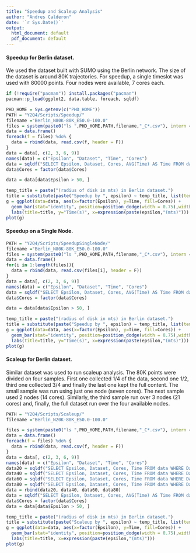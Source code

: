 ```yaml
---
title: "Speedup and Scaleup Analysis"
author: "Andres Calderon"
date: '`r Sys.Date()`'
output:
  html_document: default
  pdf_document: default
---
```


[//]: # ( Speedup )

#### Speedup for Berlin dataset.

We used the dataset built with SUMO using the Berlin network.  The size of the dataset is around 80K trajectories.  For speedup, a single timeslot was used with 80000 points.  Four nodes were available, 7 cores each.

```r
if (!require("pacman")) install.packages("pacman")
pacman::p_load(ggplot2, data.table, foreach, sqldf)

PHD_HOME = Sys.getenv(c("PHD_HOME"))
PATH = "Y2Q4/Scripts/Speedup/"
filename ="Berlin_N80K-80K_E50.0-100.0"
files = system(paste0("ls ",PHD_HOME,PATH,filename,"_C*.csv"), intern = T)
data = data.frame()
foreach(f = files) %do% {
  data = rbind(data, read.csv(f, header = F))
}
data = data[, c(2, 3, 6, 9)]
names(data) = c("Epsilon", "Dataset", "Time", "Cores")
data = sqldf("SELECT Epsilon, Dataset, Cores, AVG(Time) AS Time FROM data GROUP BY 1, 2, 3")
data$Cores = factor(data$Cores)

data = data[data$Epsilon > 50, ]
```

```r
temp_title = paste("(radius of disk in mts) in Berlin dataset.")
title = substitute(paste("Speedup by ", epsilon) ~ temp_title, list(temp_title = temp_title))
g = ggplot(data=data, aes(x=factor(Epsilon), y=Time, fill=Cores)) +
  geom_bar(stat="identity", position=position_dodge(width = 0.75),width = 0.75) +
  labs(title=title, y="Time(s)", x=expression(paste(epsilon,"(mts)")))
plot(g)
```

#### Speedup on a Single Node.

```r
PATH = "Y2Q4/Scripts/SpeedupSingleNode/"
filename ="Berlin_N80K-80K_E50.0-100.0"
files = system(paste0("ls ",PHD_HOME,PATH,filename,"_C*.csv"), intern = T)
data = data.frame()
for(i in 1:length(files)){
  data = rbind(data, read.csv(files[i], header = F))
}
data = data[, c(2, 3, 6, 9)]
names(data) = c("Epsilon", "Dataset", "Time", "Cores")
data = sqldf("SELECT Epsilon, Dataset, Cores, AVG(Time) AS Time FROM data GROUP BY 1, 2, 3")
data$Cores = factor(data$Cores)

data = data[data$Epsilon > 50, ]
```

```r
temp_title = paste("(radius of disk in mts) in Berlin dataset.")
title = substitute(paste("Speedup by ", epsilon) ~ temp_title, list(temp_title = temp_title))
g = ggplot(data=data, aes(x=factor(Epsilon), y=Time, fill=Cores)) +
  geom_bar(stat="identity", position=position_dodge(width = 0.75),width = 0.75) +
  labs(title=title, y="Time(s)", x=expression(paste(epsilon,"(mts)")))
plot(g)
```

[//]: # ( Scaleup )

#### Scaleup for Berlin dataset.
Similar dataset was used to run scaleup analysis.  The 80K points were divided on four samples.  First one collected 1/4 of the data, second one 1/2, third one collected 3/4 and finally the last one kept the full content. The small sample was run using just one node (seven cores). The next sample used 2 nodes (14 cores).  Similarly, the third sample run over 3 nodes (21 cores) and, finally, the full dataset run over the four available nodes. 

```r
PATH = "Y2Q4/Scripts/Scaleup/"
filename ="Berlin_N20K-80K_E50.0-100.0"

files = system(paste0("ls ",PHD_HOME,PATH,filename,"_C*.csv"), intern = T)
data = data.frame()
foreach(f = files) %do% {
  data = rbind(data, read.csv(f, header = F))
}
data = data[, c(2, 3, 6, 9)]
names(data) = c("Epsilon", "Dataset", "Time", "Cores")
data20 = sqldf("SELECT Epsilon, Dataset, Cores, Time FROM data WHERE Dataset LIKE '20K' AND Cores = 7")
data40 = sqldf("SELECT Epsilon, Dataset, Cores, Time FROM data WHERE Dataset LIKE '40K' AND Cores = 14")
data60 = sqldf("SELECT Epsilon, Dataset, Cores, Time FROM data WHERE Dataset LIKE '60K' AND Cores = 21")
data80 = sqldf("SELECT Epsilon, Dataset, Cores, Time FROM data WHERE Dataset LIKE '80K' AND Cores = 28")
data = rbind(data20, data40, data60, data80)
data = sqldf("SELECT Epsilon, Dataset, Cores, AVG(Time) AS Time FROM data GROUP BY 1, 2, 3")
data$Cores = factor(data$Cores)
data = data[data$Epsilon > 50, ]
```

```r
temp_title = paste("(radius of disk in mts) in Berlin dataset.")
title = substitute(paste("Scaleup by ", epsilon) ~ temp_title, list(temp_title = temp_title))
g = ggplot(data=data, aes(x=factor(Epsilon), y=Time, fill=Cores)) +
  geom_bar(stat="identity", position=position_dodge(width = 0.75),width = 0.75) +
  labs(title=title, x=expression(paste(epsilon,"(mts)")))
plot(g)
```

